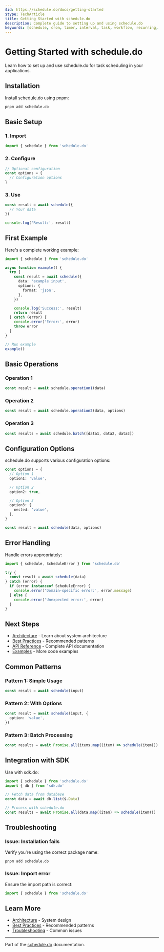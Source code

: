 ```yaml
---
$id: https://schedule.do/docs/getting-started
$type: TechArticle
title: Getting Started with schedule.do
description: Complete guide to setting up and using schedule.do
keywords: [schedule, cron, timer, interval, task, workflow, recurring, calendar, getting-started, setup, tutorial]
---
```


# Getting Started with schedule.do

Learn how to set up and use schedule.do for task scheduling in your applications.

## Installation

Install schedule.do using pnpm:

```bash
pnpm add schedule.do
```

## Basic Setup

### 1. Import

```typescript
import { schedule } from 'schedule.do'
```

### 2. Configure

```typescript
// Optional configuration
const options = {
  // Configuration options
}
```

### 3. Use

```typescript
const result = await schedule({
  // Your data
})

console.log('Result:', result)
```

## First Example

Here's a complete working example:

```typescript
import { schedule } from 'schedule.do'

async function example() {
  try {
    const result = await schedule({
      data: 'example input',
      options: {
        format: 'json',
      },
    })

    console.log('Success:', result)
    return result
  } catch (error) {
    console.error('Error:', error)
    throw error
  }
}

// Run example
example()
```

## Basic Operations

### Operation 1

```typescript
const result = await schedule.operation1(data)
```

### Operation 2

```typescript
const result = await schedule.operation2(data, options)
```

### Operation 3

```typescript
const results = await schedule.batch([data1, data2, data3])
```

## Configuration Options

schedule.do supports various configuration options:

```typescript
const options = {
  // Option 1
  option1: 'value',

  // Option 2
  option2: true,

  // Option 3
  option3: {
    nested: 'value',
  },
}

const result = await schedule(data, options)
```

## Error Handling

Handle errors appropriately:

```typescript
import { schedule, ScheduleError } from 'schedule.do'

try {
  const result = await schedule(data)
} catch (error) {
  if (error instanceof ScheduleError) {
    console.error('Domain-specific error:', error.message)
  } else {
    console.error('Unexpected error:', error)
  }
}
```

## Next Steps

- [Architecture](./architecture) - Learn about system architecture
- [Best Practices](./best-practices) - Recommended patterns
- [API Reference](../api/reference) - Complete API documentation
- [Examples](../examples/basic-usage) - More code examples

## Common Patterns

### Pattern 1: Simple Usage

```typescript
const result = await schedule(input)
```

### Pattern 2: With Options

```typescript
const result = await schedule(input, {
  option: 'value',
})
```

### Pattern 3: Batch Processing

```typescript
const results = await Promise.all(items.map((item) => schedule(item)))
```

## Integration with SDK

Use with sdk.do:

```typescript
import { schedule } from 'schedule.do'
import { db } from 'sdk.do'

// Fetch data from database
const data = await db.list($.Data)

// Process with schedule.do
const results = await Promise.all(data.map((item) => schedule(item)))
```

## Troubleshooting

### Issue: Installation fails

Verify you're using the correct package name:

```bash
pnpm add schedule.do
```

### Issue: Import error

Ensure the import path is correct:

```typescript
import { schedule } from 'schedule.do'
```

## Learn More

- [Architecture](./architecture) - System design
- [Best Practices](./best-practices) - Recommended patterns
- [Troubleshooting](./troubleshooting) - Common issues

---

Part of the [schedule.do](https://schedule.do) documentation.
